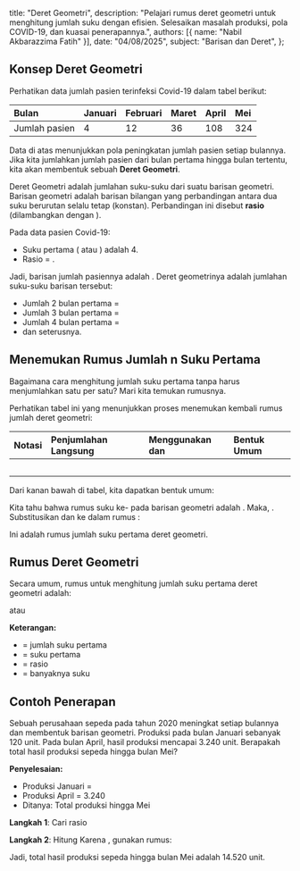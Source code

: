   title: "Deret Geometri",
  description: "Pelajari rumus deret geometri untuk menghitung jumlah suku dengan efisien. Selesaikan masalah produksi, pola COVID-19, dan kuasai penerapannya.",
  authors: [{ name: "Nabil Akbarazzima Fatih" }],
  date: "04/08/2025",
  subject: "Barisan dan Deret",
};

## Konsep Deret Geometri

Perhatikan data jumlah pasien terinfeksi Covid-19 dalam tabel berikut:

| Bulan         | Januari | Februari | Maret | April | Mei |
| :------------ | :------ | :------- | :---- | :---- | :-- |
| Jumlah pasien | 4       | 12       | 36    | 108   | 324 |

Data di atas menunjukkan pola peningkatan jumlah pasien setiap bulannya. Jika kita jumlahkan jumlah pasien dari bulan pertama hingga bulan tertentu, kita akan membentuk sebuah **Deret Geometri**.

Deret Geometri adalah jumlahan suku-suku dari suatu barisan geometri. Barisan geometri adalah barisan bilangan yang perbandingan antara dua suku berurutan selalu tetap (konstan). Perbandingan ini disebut **rasio** (dilambangkan dengan <InlineMath math="r" />).

Pada data pasien Covid-19:

- Suku pertama (<InlineMath math="a" /> atau <InlineMath math="U_1" />) adalah 4.
- Rasio <InlineMath math="(r)" /> = <InlineMath math="\frac{12}{4} = \frac{36}{12} = \frac{108}{36} = \frac{324}{108} = 3" />.

Jadi, barisan jumlah pasiennya adalah <InlineMath math="4, 12, 36, 108, 324" />.
Deret geometrinya adalah jumlahan suku-suku barisan tersebut:

- Jumlah 2 bulan pertama <InlineMath math="(S_2)" /> = <InlineMath math="4 + 12 = 16" />
- Jumlah 3 bulan pertama <InlineMath math="(S_3)" /> = <InlineMath math="4 + 12 + 36 = 52" />
- Jumlah 4 bulan pertama <InlineMath math="(S_4)" /> = <InlineMath math="4 + 12 + 36 + 108 = 160" />
- dan seterusnya.

## Menemukan Rumus Jumlah n Suku Pertama

Bagaimana cara menghitung jumlah <InlineMath math="n" /> suku pertama <InlineMath math="(S_n)" /> tanpa harus menjumlahkan satu per satu? Mari kita temukan rumusnya.

Perhatikan tabel ini yang menunjukkan proses menemukan kembali rumus jumlah deret geometri:

| Notasi                       | Penjumlahan Langsung                          | Menggunakan <InlineMath math="U_{n+1}" /> dan <InlineMath math="U_1" /> | Bentuk Umum                                             |
| :--------------------------- | :-------------------------------------------- | :---------------------------------------------------------------------- | :------------------------------------------------------ |
| <InlineMath math="S_2" />    | <InlineMath math="4 + 12 = 16" />             | <InlineMath math="S_2 = \frac{36 - 4}{3 - 1} = \frac{32}{2} = 16" />    | <InlineMath math="S_2 = \frac{U_3 - U_1}{r - 1}" />     |
| <InlineMath math="S_3" />    | <InlineMath math="4 + 12 + 36 = 52" />        | <InlineMath math="S_3 = \frac{108 - 4}{3 - 1} = \frac{104}{2} = 52" />  | <InlineMath math="S_3 = \frac{U_4 - U_1}{r - 1}" />     |
| <InlineMath math="S_4" />    | <InlineMath math="4 + 12 + 36 + 108 = 160" /> | <InlineMath math="S_4 = \frac{324 - 4}{3 - 1} = \frac{320}{2} = 160" /> | <InlineMath math="S_4 = \frac{U_5 - U_1}{r - 1}" />     |
| <InlineMath math="\vdots" /> | <InlineMath math="\dots" />                   | <InlineMath math="\dots" />                                             | <InlineMath math="\dots" />                             |
| <InlineMath math="S_n" />    | <InlineMath math="\dots" />                   | <InlineMath math="\dots" />                                             | <InlineMath math="S_n = \frac{U_{n+1} - U_1}{r - 1}" /> |

Dari kanan bawah di tabel, kita dapatkan bentuk umum:

<BlockMath math="S_n = \frac{U_{n+1} - U_1}{r - 1}" />

Kita tahu bahwa rumus suku ke-<InlineMath math="n" /> pada barisan geometri adalah <InlineMath math="U_n = ar^{n-1}" />. Maka, <InlineMath math="U_{n+1} = ar^{(n+1)-1} = ar^n" />.
Substitusikan <InlineMath math="U_{n+1} = ar^n" /> dan <InlineMath math="U_1 = a" /> ke dalam rumus <InlineMath math="S_n" />:

<div className="flex flex-col gap-4">
  <BlockMath math="S_n = \frac{ar^n - a}{r - 1}" />
  <BlockMath math="S_n = \frac{a(r^n - 1)}{r - 1}" />
</div>

Ini adalah rumus jumlah <InlineMath math="n" /> suku pertama deret geometri.

## Rumus Deret Geometri

Secara umum, rumus untuk menghitung jumlah <InlineMath math="n" /> suku pertama deret geometri adalah:

<BlockMath math="S_n = \frac{a(r^n - 1)}{r - 1}, \text{ untuk } r > 1" />

atau

<BlockMath math="S_n = \frac{a(1 - r^n)}{1 - r}, \text{ untuk } r < 1" />

**Keterangan:**

- <InlineMath math="S_n" /> = jumlah <InlineMath math="n" /> suku pertama
- <InlineMath math="a" /> = suku pertama <InlineMath math="(U_1)" />
- <InlineMath math="r" /> = rasio <InlineMath math="(r \neq 1)" />
- <InlineMath math="n" /> = banyaknya suku

## Contoh Penerapan

Sebuah perusahaan sepeda pada tahun 2020 meningkat setiap bulannya dan membentuk barisan geometri. Produksi pada bulan Januari sebanyak 120 unit. Pada bulan April, hasil produksi mencapai 3.240 unit. Berapakah total hasil produksi sepeda hingga bulan Mei?

**Penyelesaian:**

- Produksi Januari <InlineMath math="(U_1)" /> = <InlineMath math="a = 120" />
- Produksi April <InlineMath math="(U_4)" /> = 3.240
- Ditanya: Total produksi hingga Mei <InlineMath math="(S_5)" />

**Langkah 1**: Cari rasio <InlineMath math="(r)" />

<div className="flex flex-col gap-4">
  <BlockMath math="U_4 = ar^{4-1} = ar^3" />
  <BlockMath math="3.240 = 120 \cdot r^3" />
  <BlockMath math="r^3 = \frac{3.240}{120}" />
  <BlockMath math="r^3 = 27" />
  <BlockMath math="r = \sqrt[3]{27} = 3" />
</div>

**Langkah 2**: Hitung <InlineMath math="S_5" /> Karena <InlineMath math="r = 3 > 1" />, gunakan rumus:

<div className="flex flex-col gap-4">
  <BlockMath math="S_n = \frac{a(r^n - 1)}{r - 1}" />
  <BlockMath math="S_5 = \frac{120(3^5 - 1)}{3 - 1}" />
  <BlockMath math="S_5 = \frac{120(243 - 1)}{2}" />
  <BlockMath math="S_5 = \frac{120(242)}{2}" />
  <BlockMath math="S_5 = 60 \cdot 242" />
  <BlockMath math="S_5 = 14.520" />
</div>

Jadi, total hasil produksi sepeda hingga bulan Mei adalah 14.520 unit.
